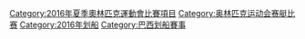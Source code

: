 [[Category:2016年夏季奧林匹克運動會比賽項目|Category:2016年夏季奧林匹克運動會比賽項目]]
[[Category:奥林匹克运动会赛艇比赛|Category:奥林匹克运动会赛艇比赛]]
[[Category:2016年划船|Category:2016年划船]]
[[Category:巴西划船賽事|Category:巴西划船賽事]]